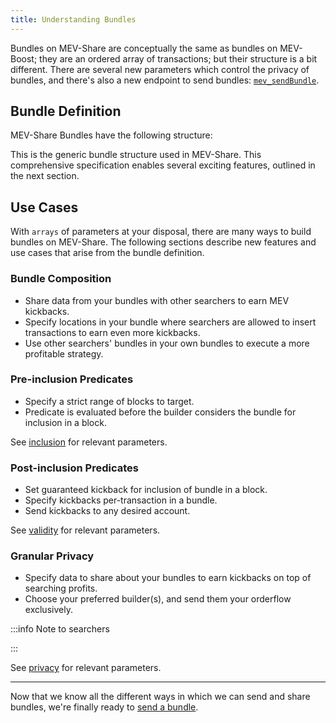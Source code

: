 ```yaml
---
title: Understanding Bundles
---
```



Bundles on MEV-Share are conceptually the same as bundles on MEV-Boost; they are an ordered array of transactions; but their structure is a bit different. There are several new parameters which control the privacy of bundles, and there's also a new endpoint to send bundles: [`mev_sendBundle`](https://github.com/flashbots/mev-share/blob/main/specs/mev_sendBundle.md).

## Bundle Definition

MEV-Share Bundles have the following structure:

<SendBundleRpc />

This is the generic bundle structure used in MEV-Share. This comprehensive specification enables several exciting features, outlined in the next section.

## Use Cases

With `arrays` of parameters at your disposal, there are many ways to build bundles on MEV-Share. The following sections describe new features and use cases that arise from the bundle definition.

### Bundle Composition

- Share data from your bundles with other searchers to earn MEV kickbacks.
- Specify locations in your bundle where searchers are allowed to insert transactions to earn even more kickbacks.
- Use other searchers' bundles in your own bundles to execute a more profitable strategy.

### Pre-inclusion Predicates

- Specify a strict range of blocks to target.
- Predicate is evaluated before the builder considers the bundle for inclusion in a block.

See [inclusion](/flashbots-mev-share/searchers/understanding-bundles#bundle-definition) for relevant parameters.

### Post-inclusion Predicates

- Set guaranteed kickback for inclusion of bundle in a block.
- Specify kickbacks per-transaction in a bundle.
- Send kickbacks to any desired account.

See [validity](/flashbots-mev-share/searchers/understanding-bundles#bundle-definition) for relevant parameters.

### Granular Privacy

- Specify data to share about your bundles to earn kickbacks on top of searching profits.
- Choose your preferred builder(s), and send them your orderflow exclusively.

:::info Note to searchers

<TargetBuilderInheritance />

:::

See [privacy](/flashbots-mev-share/searchers/understanding-bundles#bundle-definition) for relevant parameters.

---

Now that we know all the different ways in which we can send and share bundles, we're finally ready to [send a bundle](/flashbots-mev-share/searchers/sending-bundles).
